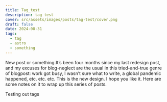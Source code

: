 ```yaml
---
title: Tag_test
description: tag test
cover: src/assets/images/posts/tag-test/cover.png
draft: false
date: 2024-08-31
tags:
  - tag
  - astro
  - something
---
```


New post or something.It’s been four months since my last redesign post, and my excuses for blog-neglect are the usual in this tried-and-true genre of blogpost: work got busy, I wasn’t sure what to write, a global pandemic happened, etc. etc. etc.
This is the new design. I hope you like it. Here are some notes on it to wrap up this series of posts.

Testing out tags
